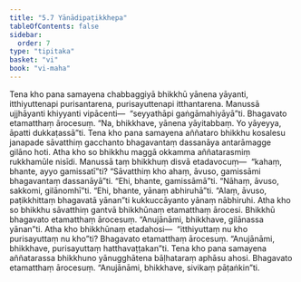 ```yaml
---
title: "5.7 Yānādipaṭikkhepa"
tableOfContents: false
sidebar:
  order: 7
type: "tipitaka"
basket: "vi"
book: "vi-maha"
---
```



<DynamicBreadcrumb />

<Division number="253" book="vi-maha" e="ch" v="3" p="280">

<Paragraph number="1165" book="vi-maha">
Tena kho pana samayena chabbaggiyā bhikkhū yānena yāyanti, itthiyuttenapi purisantarena, purisayuttenapi itthantarena. Manussā ujjhāyanti khiyyanti vipācenti—  “seyyathāpi gaṅgāmahiyāyā”ti. Bhagavato etamatthaṃ ārocesuṃ. “Na, bhikkhave, yānena yāyitabbaṃ. Yo yāyeyya, āpatti dukkaṭassā”ti.
</Paragraph>

<Paragraph number="1166" book="vi-maha">
Tena kho pana samayena aññataro bhikkhu kosalesu janapade sāvatthiṃ gacchanto bhagavantaṃ dassanāya antarāmagge gilāno hoti. Atha kho so bhikkhu maggā okkamma aññatarasmiṃ rukkhamūle nisīdi. Manussā taṃ bhikkhuṃ disvā etadavocuṃ—  “kahaṃ, bhante, ayyo gamissatī”ti? “Sāvatthiṃ kho ahaṃ, āvuso, gamissāmi bhagavantaṃ dassanāyā”ti. “Ehi, bhante, gamissāmā”ti. “Nāhaṃ, āvuso, sakkomi, gilānomhī”ti. “Ehi, bhante, yānaṃ abhiruhā”ti. “Alaṃ, āvuso, paṭikkhittaṃ bhagavatā yānan”ti kukkuccāyanto yānaṃ nābhiruhi. Atha kho so bhikkhu sāvatthiṃ gantvā bhikkhūnaṃ etamatthaṃ ārocesi. Bhikkhū bhagavato etamatthaṃ ārocesuṃ. “Anujānāmi, bhikkhave, gilānassa yānan”ti. Atha kho bhikkhūnaṃ etadahosi—  “itthiyuttaṃ nu kho purisayuttaṃ nu kho”ti? Bhagavato etamatthaṃ ārocesuṃ. “Anujānāmi, bhikkhave, purisayuttaṃ hatthavaṭṭakan”ti.
</Paragraph>

<Paragraph number="1167" book="vi-maha">
Tena kho pana samayena aññatarassa bhikkhuno yānugghātena bāḷhataraṃ aphāsu ahosi. Bhagavato etamatthaṃ ārocesuṃ. “Anujānāmi, bhikkhave, sivikaṃ pāṭaṅkin”ti.
</Paragraph>
</Division>